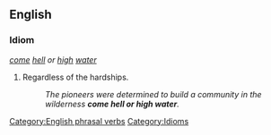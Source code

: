 ==English==

===Idiom===

''[[come]] [[hell]] or [[high]] [[water]]''

# Regardless of the hardships.
#:''The pioneers were determined to build a community in the wilderness '''come hell or high water'''.''

[[Category:English phrasal verbs]]
[[Category:Idioms]]